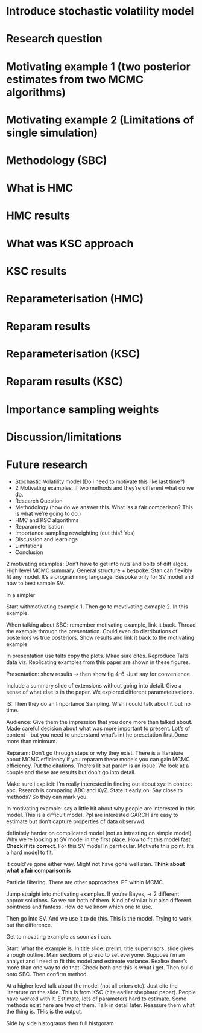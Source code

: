 # Introduce stochastic volatility model
# Research question
# Motivating example 1 (two posterior estimates from two MCMC algorithms)
# Motivating example 2 (Limitations of single simulation)
# Methodology (SBC)
# What is HMC
# HMC results
# What was KSC approach 
# KSC results
# Reparameterisation (HMC)
# Reparam results 
# Reparameterisation (KSC)
# Reparam results (KSC)
# Importance sampling weights
# Discussion/limitations
# Future research

- Stochastic Volatility model (Do i need to motivate this like last time?)
- 2 Motivating examples. If two methods and they're different what do we do. 
- Research Question
- Methodology (how do we answer this. What iss a fair comparison? This is what we're going to do.)
- HMC and KSC algorithms
- Reparameterisation
- Importance sampling reweighting (cut this? Yes)
- Discussion and learnings
- Limitations
- Conclusion


2 motivating examples: Don't have to get into nuts and bolts of diff algos. High level MCMC summary. General structure + bespoke. Stan can flexibly fit any model. It's a programming language. Bespoke only for SV model and how to best sample SV.

In a simpler 
 
 Start withmotivating example 1.
 Then go to movtivating exmaple 2. In this example. 

 When talking about SBC: remember motivating example, link it back. Thread the example through the presentation. Could even do distributions of posteriors vs true posteriors. Show results and link it back to the motivating example

In presentation use talts copy the plots. Mkae sure cites.
Reproduce Talts data viz. Replicating examples from this paper are shown in these figures. 

Presentation: show results -> then show fig 4-6. Just say for convenience.


Include a summary slide of extensions without going into detail. Give a sense of what else is in the paper. We explored different parameteirsations. 

IS: Then they do an Importance Sampling. Wish i could talk about it but no time. 

Audience: Give them the impression that you done more than talked about. Made careful decision about what was more important to present. Lot's of content - but you need to understand what's int he presetation first.Done more than minimum.

Reparam: Don't go through steps or why they exist. There is a literature about MCMC efficiency if you reparam these models you can gain MCMC efficiency. Put the citations. There's lit but param is an issue. We look at a couple and these are results but don't go into detail.

Make sure i explicit: I'm really interested in finding out about xyz in context abc. Rsearch is comparing ABC and XyZ. State it early on. Say close to methods? So they can mark you. 

In motivating example: say a little bit about why people are interested in this model. This is a difficult model. Ppl are interested GARCH are easy to estimate but don't capture properties of data observwd.

definitely harder on complicated model (not as intresting on simple model). Why we're looking at SV model in the first place. How to fit this model fast. **Check if its correct**. For this SV model in parrticular. Motivate this point. It's a hard model to fit.

It could've gone either way. Might not have gone well stan. **Think about what a fair comparison is**

Particle filtering. There are other approaches. PF within MCMC.

Jump straight into motivating examples. If you're Bayes, -> 2 different approx solutions. So we run both of them. Kind of similar but also different. pointness and fantess. How do we know which one to use. 

Then go into SV. And we use it to do this. This is the model. Trying to work out the difference.

Get to movating example as soon as i can. 

Start: What the example is. In title slide: prelim, title supervisors, slide gives a rough outline. Main sections of preso to set everyone. 
Suppose i'm an analyst and I need to fit this model and estimate variance. Realise there's more than one way to do that. Check both and this is what i get. Then build onto SBC. Then confirm method. 


At a higher level talk about the model (not all priors etc). Just cite the literature on the slide. This is from KSC (cite earlier shephard paper). People have worked with it. Estimate, lots of parameters hard to estimate. Some methods exist here are two of them. Talk in detail later. Reassure them what the thing is. THis is the output.




Side by side histograms then full histgoram